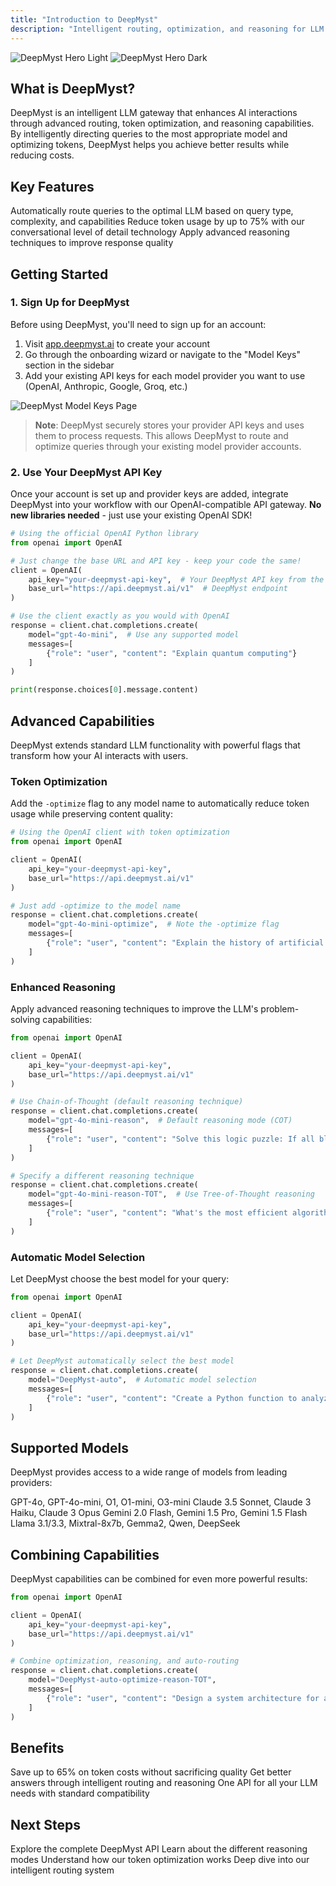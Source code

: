 ```yaml
---
title: "Introduction to DeepMyst"
description: "Intelligent routing, optimization, and reasoning for LLM workflows"
---
```


<img alt="DeepMyst Hero Light" className="block dark:hidden" src="/images/hero-light.png" />
<img alt="DeepMyst Hero Dark" className="hidden dark:block" src="/images/hero-dark.png" />

## What is DeepMyst?

DeepMyst is an intelligent LLM gateway that enhances AI interactions through advanced routing, token optimization, and reasoning capabilities. By intelligently directing queries to the most appropriate model and optimizing tokens, DeepMyst helps you achieve better results while reducing costs.

## Key Features

<CardGroup cols={3}>
  <Card title="Smart Routing" icon="route" href="/features/routing">
    Automatically route queries to the optimal LLM based on query type, complexity, and capabilities
  </Card>
  <Card title="Token Optimization" icon="compress" href="/features/optimization">
    Reduce token usage by up to 75% with our conversational level of detail technology
  </Card>
  <Card title="Enhanced Reasoning" icon="brain" href="/features/reasoning">
    Apply advanced reasoning techniques to improve response quality
  </Card>
</CardGroup>

## Getting Started

### 1. Sign Up for DeepMyst

Before using DeepMyst, you'll need to sign up for an account:

1. Visit [app.deepmyst.ai](https://app.deepmyst.ai) to create your account
2. Go through the onboarding wizard or navigate to the "Model Keys" section in the sidebar
3. Add your existing API keys for each model provider you want to use (OpenAI, Anthropic, Google, Groq, etc.)

<img src="/images/model-keys-page.png" alt="DeepMyst Model Keys Page" />

> **Note**: DeepMyst securely stores your provider API keys and uses them to process requests. This allows DeepMyst to route and optimize queries through your existing model provider accounts.

### 2. Use Your DeepMyst API Key

Once your account is set up and provider keys are added, integrate DeepMyst into your workflow with our OpenAI-compatible API gateway. **No new libraries needed** - just use your existing OpenAI SDK!

```python
# Using the official OpenAI Python library
from openai import OpenAI

# Just change the base URL and API key - keep your code the same!
client = OpenAI(
    api_key="your-deepmyst-api-key",  # Your DeepMyst API key from the dashboard
    base_url="https://api.deepmyst.ai/v1"  # DeepMyst endpoint
)

# Use the client exactly as you would with OpenAI
response = client.chat.completions.create(
    model="gpt-4o-mini",  # Use any supported model
    messages=[
        {"role": "user", "content": "Explain quantum computing"}
    ]
)

print(response.choices[0].message.content)
```

## Advanced Capabilities

DeepMyst extends standard LLM functionality with powerful flags that transform how your AI interacts with users.

### Token Optimization

Add the `-optimize` flag to any model name to automatically reduce token usage while preserving content quality:

```python
# Using the OpenAI client with token optimization
from openai import OpenAI

client = OpenAI(
    api_key="your-deepmyst-api-key",
    base_url="https://api.deepmyst.ai/v1"
)

# Just add -optimize to the model name
response = client.chat.completions.create(
    model="gpt-4o-mini-optimize",  # Note the -optimize flag
    messages=[
        {"role": "user", "content": "Explain the history of artificial intelligence"}
    ]
)
```

### Enhanced Reasoning

Apply advanced reasoning techniques to improve the LLM's problem-solving capabilities:

```python
from openai import OpenAI

client = OpenAI(
    api_key="your-deepmyst-api-key",
    base_url="https://api.deepmyst.ai/v1"
)

# Use Chain-of-Thought (default reasoning technique)
response = client.chat.completions.create(
    model="gpt-4o-mini-reason",  # Default reasoning mode (COT)
    messages=[
        {"role": "user", "content": "Solve this logic puzzle: If all blues are greens and no yellows are greens, then..."}
    ]
)

# Specify a different reasoning technique
response = client.chat.completions.create(
    model="gpt-4o-mini-reason-TOT",  # Use Tree-of-Thought reasoning
    messages=[
        {"role": "user", "content": "What's the most efficient algorithm for this problem?"}
    ]
)
```

### Automatic Model Selection

Let DeepMyst choose the best model for your query:

```python
from openai import OpenAI

client = OpenAI(
    api_key="your-deepmyst-api-key",
    base_url="https://api.deepmyst.ai/v1"
)

# Let DeepMyst automatically select the best model
response = client.chat.completions.create(
    model="DeepMyst-auto",  # Automatic model selection
    messages=[
        {"role": "user", "content": "Create a Python function to analyze sales data"}
    ]
)
```

## Supported Models

DeepMyst provides access to a wide range of models from leading providers:

<CardGroup cols={2}>
  <Card title="OpenAI" icon="openai">
    GPT-4o, GPT-4o-mini, O1, O1-mini, O3-mini
  </Card>
  <Card title="Anthropic" icon="a">
    Claude 3.5 Sonnet, Claude 3 Haiku, Claude 3 Opus
  </Card>
  <Card title="Google" icon="google">
    Gemini 2.0 Flash, Gemini 1.5 Pro, Gemini 1.5 Flash
  </Card>
  <Card title="Groq" icon="bolt">
    Llama 3.1/3.3, Mixtral-8x7b, Gemma2, Qwen, DeepSeek
  </Card>
</CardGroup>

## Combining Capabilities

DeepMyst capabilities can be combined for even more powerful results:

```python
from openai import OpenAI

client = OpenAI(
    api_key="your-deepmyst-api-key",
    base_url="https://api.deepmyst.ai/v1"
)

# Combine optimization, reasoning, and auto-routing
response = client.chat.completions.create(
    model="DeepMyst-auto-optimize-reason-TOT",
    messages=[
        {"role": "user", "content": "Design a system architecture for a high-throughput payment processing service"}
    ]
)
```

## Benefits

<CardGroup cols={3}>
  <Card title="Cost Reduction" icon="dollar-sign">
    Save up to 65% on token costs without sacrificing quality
  </Card>
  <Card title="Performance Boost" icon="gauge-high">
    Get better answers through intelligent routing and reasoning
  </Card>
  <Card title="Simplified Integration" icon="plug">
    One API for all your LLM needs with standard compatibility
  </Card>
</CardGroup>

## Next Steps

<CardGroup cols={2}>
  <Card title="API Reference" icon="code" href="/api-reference">
    Explore the complete DeepMyst API
  </Card>
  <Card title="Reasoning Techniques" icon="diagram-project" href="/features/reasoning/techniques">
    Learn about the different reasoning modes
  </Card>
  <Card title="Token Optimization" icon="file-contract" href="/features/optimization/how-it-works">
    Understand how our token optimization works
  </Card>
  <Card title="Router Algorithms" icon="sitemap" href="/features/routing/algorithm">
    Deep dive into our intelligent routing system
  </Card>
</CardGroup>

